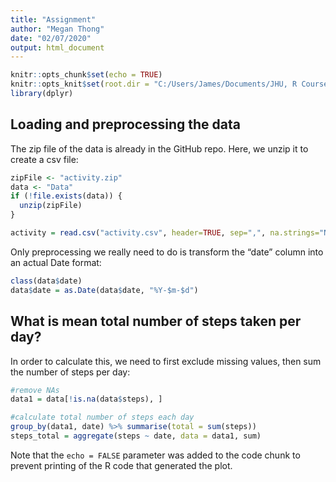 ```yaml
---
title: "Assignment"
author: "Megan Thong"
date: "02/07/2020"
output: html_document
---
```


```r
knitr::opts_chunk$set(echo = TRUE)
knitr::opts_knit$set(root.dir = "C:/Users/James/Documents/JHU, R Coursera/RepData_PeerAssessment1")
library(dplyr)
```

## Loading and preprocessing the data

The zip file of the data is already in the GitHub repo. Here, we unzip it to create a csv file:

```r
zipFile <- "activity.zip"
data <- "Data"
if (!file.exists(data)) {
  unzip(zipFile)
}

activity = read.csv("activity.csv", header=TRUE, sep=",", na.strings="NA")
```

Only preprocessing we really need to do is transform the "date" column into an actual Date format:

```r
class(data$date)
data$date = as.Date(data$date, "%Y-$m-$d")
```

## What is mean total number of steps taken per day?

In order to calculate this, we need to first exclude missing values, then sum the number of steps per day:

```r
#remove NAs
data1 = data[!is.na(data$steps), ]

#calculate total number of steps each day
group_by(data1, date) %>% summarise(total = sum(steps))
steps_total = aggregate(steps ~ date, data = data1, sum)
```

Note that the `echo = FALSE` parameter was added to the code chunk to prevent printing of the R code that generated the plot.
